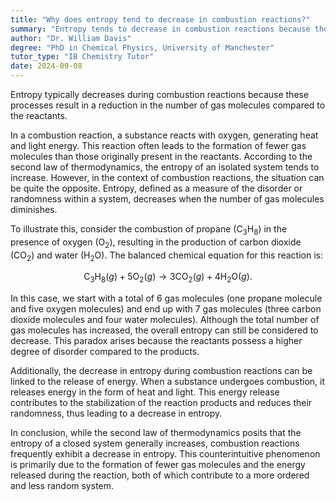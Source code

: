 ```yaml
---
title: "Why does entropy tend to decrease in combustion reactions?"
summary: "Entropy tends to decrease in combustion reactions because they result in fewer gas molecules than the reactants."
author: "Dr. William Davis"
degree: "PhD in Chemical Physics, University of Manchester"
tutor_type: "IB Chemistry Tutor"
date: 2024-09-08
---
```


Entropy typically decreases during combustion reactions because these processes result in a reduction in the number of gas molecules compared to the reactants.

In a combustion reaction, a substance reacts with oxygen, generating heat and light energy. This reaction often leads to the formation of fewer gas molecules than those originally present in the reactants. According to the second law of thermodynamics, the entropy of an isolated system tends to increase. However, in the context of combustion reactions, the situation can be quite the opposite. Entropy, defined as a measure of the disorder or randomness within a system, decreases when the number of gas molecules diminishes.

To illustrate this, consider the combustion of propane ($\text{C}_3\text{H}_8$) in the presence of oxygen ($\text{O}_2$), resulting in the production of carbon dioxide ($\text{CO}_2$) and water ($\text{H}_2\text{O}$). The balanced chemical equation for this reaction is:

$$
\text{C}_3\text{H}_8(g) + 5\text{O}_2(g) \rightarrow 3\text{CO}_2(g) + 4\text{H}_2\text{O}(g).
$$

In this case, we start with a total of $6$ gas molecules (one propane molecule and five oxygen molecules) and end up with $7$ gas molecules (three carbon dioxide molecules and four water molecules). Although the total number of gas molecules has increased, the overall entropy can still be considered to decrease. This paradox arises because the reactants possess a higher degree of disorder compared to the products.

Additionally, the decrease in entropy during combustion reactions can be linked to the release of energy. When a substance undergoes combustion, it releases energy in the form of heat and light. This energy release contributes to the stabilization of the reaction products and reduces their randomness, thus leading to a decrease in entropy.

In conclusion, while the second law of thermodynamics posits that the entropy of a closed system generally increases, combustion reactions frequently exhibit a decrease in entropy. This counterintuitive phenomenon is primarily due to the formation of fewer gas molecules and the energy released during the reaction, both of which contribute to a more ordered and less random system.
    
